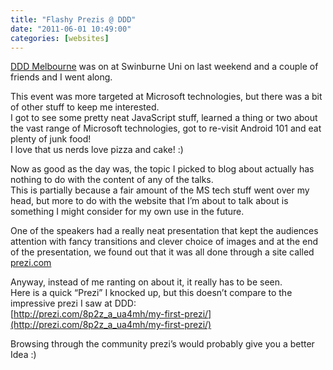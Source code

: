```yaml
---
title: "Flashy Prezis @ DDD"
date: "2011-06-01 10:49:00"
categories: [websites]
---
```


[DDD Melbourne](https://www.dddmelbourne.com/) was on at Swinburne Uni on last weekend and a couple of friends and I went along.

This event was more targeted at Microsoft technologies, but there was a bit of other stuff to keep me interested.  
I got to see some pretty neat JavaScript stuff, learned a thing or two about the vast range of Microsoft technologies, got to re-visit Android 101 and eat plenty of junk food!  
I love that us nerds love pizza and cake! :)

Now as good as the day was, the topic I picked to blog about actually has nothing to do with the content of any of the talks.  
This is partially because a fair amount of the MS tech stuff went over my head, but more to do with the website that I’m about to talk about is something I might consider for my own use in the future.

One of the speakers had a really neat presentation that kept the audiences attention with fancy transitions and clever choice of images and at the end of the presentation, we found out that it was all done through a site called [prezi.com](http://prezi.com/)

Anyway, instead of me ranting on about it, it really has to be seen.  
Here is a quick “Prezi” I knocked up, but this doesn’t compare to the impressive prezi I saw at DDD:  
[http://prezi.com/8p2z_a_ua4mh/my-first-prezi/](http://prezi.com/8p2z_a_ua4mh/my-first-prezi/)

Browsing through the community prezi’s would probably give you a better Idea :)  
[  
](http://prezi.com/8p2z_a_ua4mh/my-first-prezi/)
